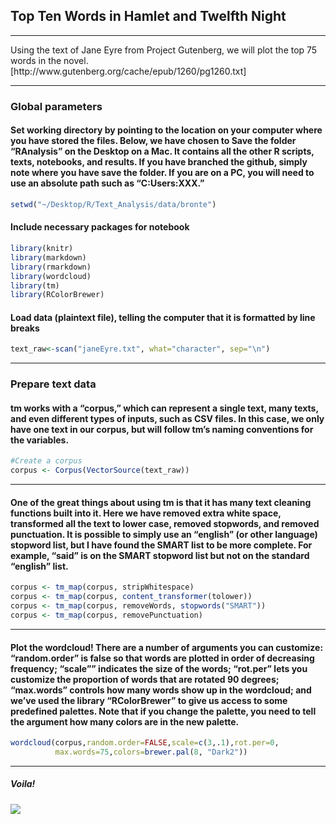 ## Top Ten Words in Hamlet and Twelfth Night
***
Using the text of Jane Eyre from Project Gutenberg, we will plot the top 75 words in the novel. [http://www.gutenberg.org/cache/epub/1260/pg1260.txt]

***

### Global parameters 
#### Set working directory by pointing to the location on your computer where you have stored the files. Below, we have chosen to Save the folder "RAnalysis" on the Desktop on a Mac. It contains all the other R scripts, texts, notebooks, and results. If you have branched the github, simply note where you have save the folder. If you are on a PC, you will need to use an absolute path such as "C:Users:XXX."
```r
setwd("~/Desktop/R/Text_Analysis/data/bronte")
```

#### Include necessary packages for notebook
```r
library(knitr)
library(markdown)
library(rmarkdown)
library(wordcloud)
library(tm)
library(RColorBrewer)
```

#### Load data (plaintext file), telling the computer that it is formatted by line breaks  
```r
text_raw<-scan("janeEyre.txt", what="character", sep="\n")
```

***   
### Prepare text data
#### tm works with a "corpus," which can represent a single text, many texts, and even different types of inputs, such as CSV files. In this case, we only have one text in our corpus, but will follow tm's naming conventions for the variables.
```r
#Create a corpus 
corpus <- Corpus(VectorSource(text_raw))
```

***
#### One of the great things about using tm is that it has many text cleaning functions built into it. Here we have removed extra white space, transformed all the text to lower case, removed stopwords, and removed punctuation. It is possible to simply use an "english" (or other language) stopword list, but I have found the SMART list to be more complete. For example, "said" is on the SMART stopword list but not on the standard "english" list. 
```r
corpus <- tm_map(corpus, stripWhitespace)
corpus <- tm_map(corpus, content_transformer(tolower))
corpus <- tm_map(corpus, removeWords, stopwords("SMART"))
corpus <- tm_map(corpus, removePunctuation)
```

***
#### Plot the wordcloud! There are a number of arguments you can customize: "random.order" is false so that words are plotted in order of decreasing frequency; "scale"" indicates the size of the words; "rot.per" lets you customize the proportion of words that are rotated 90 degrees; "max.words" controls how many words show up in the wordcloud; and we've used the library "RColorBrewer" to give us access to some predefined palettes. Note that if you change the palette, you need to tell the argument how many colors are in the new palette. 
```r
wordcloud(corpus,random.order=FALSE,scale=c(3,.1),rot.per=0,
          max.words=75,colors=brewer.pal(8, "Dark2"))
```

***

##### Voila!

![](img/wordcloudJaneEyre.png) 

